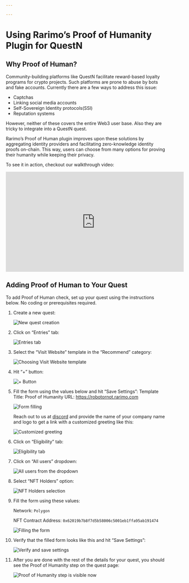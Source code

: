 ```yaml
---

---
```


# Using Rarimo’s Proof of Humanity Plugin for QuestN

## Why Proof of Human?

Community-building platforms like QuestN facilitate reward-based loyalty programs for crypto projects.
Such platforms are prone to abuse by bots and fake accounts.
Currently there are a few ways to address this issue:

- Captchas
- Linking social media accounts
- Self-Sovereign Identity protocols(SSI)
- Reputation systems

However, neither of these covers the entire Web3 user base.
Also they are tricky to integrate into a QuestN quest.

Rarimo’s Proof of Human plugin improves upon these solutions by aggregating identity providers and facilitating zero-knowledge identity proofs on-chain.
This way, users can choose from many options for proving their humanity while keeping their privacy.

To see it in action, checkout our walkthrough video:

<iframe width="560" height="315" src="https://www.youtube.com/embed/HVPtCNr50o8?si=xT1r_M1sSHTJm3dg" title="YouTube video player" frameborder="0" allow="accelerometer; autoplay; clipboard-write; encrypted-media; gyroscope; picture-in-picture; web-share" allowfullscreen></iframe>

## Adding Proof of Human to Your Quest

To add Proof of Human check, set up your quest using the instructions below.
No coding or prerequisites required.

1. Create a new quest:

    ![New quest creation](/img/questn-step-1.png)

2. Click on “Entries” tab:

    ![Entries tab](/img/questn-step-2.png)

3. Select the “Visit Website” template in the “Recommend” category:

    ![Choosing Visit Website template](/img/questn-step-3.png)

4. Hit “+” button:

    ![+ Button](/img/questn-step-4.png)

5. Fill the form using the values below and hit “Save Settings”:
    Template Title: Proof of Humanity
    URL: <a href="https://robotornot.rarimo.com" target="_blank" rel="noreferrer noopener">https://robotornot.rarimo.com</a>

    ![Form filling](/img/questn-step-5.png)

    Reach out to us at <a href="https://discord.com/channels/1034798419614629908/1034798420713553966/1063164663216484473" target="_blank" rel="noreferrer noopener">discord</a> and provide the name of your company name and logo to get a link with a customized greeting like this:

    ![Customized greeting](/img/poh-greeting.png)

6. Click on “Eligibility” tab:

    ![Eligibility tab](/img/questn-step-6.png)

7. Click on “All users” dropdown:

    ![All users from the dropdown](/img/questn-step-7.png)

8. Select “NFT Holders” option:

    ![NFT Holders selection](/img/questn-step-8.png)

9. Fill the form using these values:

    Network: `Polygon`

    NFT Contract Address: ` 0x62019b7b8f7d5b58006c5001eb1ffa95ab191474 `

    ![Filling the form](/img/questn-step-9.png)

10. Verify that the filled form looks like this and hit “Save Settings”:

    ![Verify and save settings](/img/questn-step-10.png)

11. After you are done with the rest of the details for your quest, you should see the Proof of Humanity step on the quest page:

    ![Proof of Humanity step is visible now](/img/questn-step-11.png)